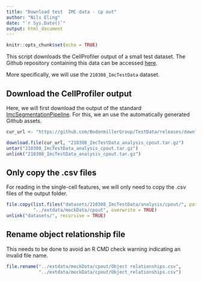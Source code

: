 ```yaml
---
title: "Download test  IMC data - cp out"
author: "Nils Eling"
date: "`r Sys.Date()`"
output: html_document
---
```


```r
knitr::opts_chunk$set(echo = TRUE)
```

This script downloads the CellProfiler output of a small test dataset.
The Github repository containing this data can be accessed [here](https://github.com/BodenmillerGroup/TestData).

More specifically, we will use the `210308_ImcTestData` dataset.

## Download the CellProfiler output

Here, we will first download the output of the standard [ImcSegmentationPipeline](https://github.com/BodenmillerGroup/ImcSegmentationPipeline).
For this, we an use the automatically generated Github assets.

```r
cur_url <- "https://github.com/BodenmillerGroup/TestData/releases/download/v1.0.10/210308_ImcTestData_analysis_cpout.tar.gz"

download.file(cur_url, "210308_ImcTestData_analysis_cpout.tar.gz")
untar("210308_ImcTestData_analysis_cpout.tar.gz")
unlink("210308_ImcTestData_analysis_cpout.tar.gz")
```

## Only copy the .csv files

For reading in the single-cell features, we will only need to copy the .csv files of the output folder. 

```r
file.copy(list.files("datasets/210308_ImcTestData/analysis/cpout/", pattern = ".csv$", full.names = TRUE),
          "../extdata/mockData/cpout", overwrite = TRUE)
unlink("datasets/", recursive = TRUE)
```

## Rename object relationship file

This needs to be done to avoid an R CMD check warning indicating an invalid file
name.

```r
file.rename("../extdata/mockData/cpout/Object relationships.csv",
            "../extdata/mockData/cpout/Object_relationships.csv")
```



